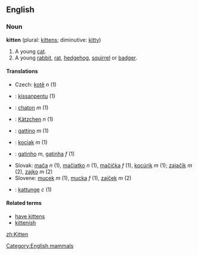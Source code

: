 ==English==
===Noun===
{{wikipedia}}
'''kitten''' (plural: [[kittens]]; diminutive: [[kitty]])

#A young [[cat]].
#A young [[rabbit]], [[rat]], [[hedgehog]], [[squirrel]] or [[badger]].

====Translations====
*Czech: [[kotě]] ''n'' (1)
*{{fi}}: [[kissanpentu]] (1)
*{{fr}}: [[chaton]] ''m'' (1)
*{{de}}: [[Kätzchen]] ''n'' (1)
*{{it}}: [[gattino]] ''m'' (1)
*{{pl}}: [[kociak]] ''m'' (1)
*{{pt}}: [[gatinho]] ''m'', [[gatinha]] ''f'' (1)
*Slovak: [[mača]] ''n'' (1), [[mačiatko]] ''n'' (1), [[mačička]] ''f'' (1), [[kocúrik]] ''m'' (1); [[zajačik]] ''m'' (2), [[zajko]] ''m'' (2)
*Slovene: [[mucek]] ''m'' (1), [[mucka]] ''f'' (1), [[zajček]] ''m'' (2)
*{{sv}}: [[kattunge]] ''c'' (1)

====Related terms====
*[[have kittens]]
*[[kittenish]]

[[Category:English mammals]]

[[zh:Kitten]]